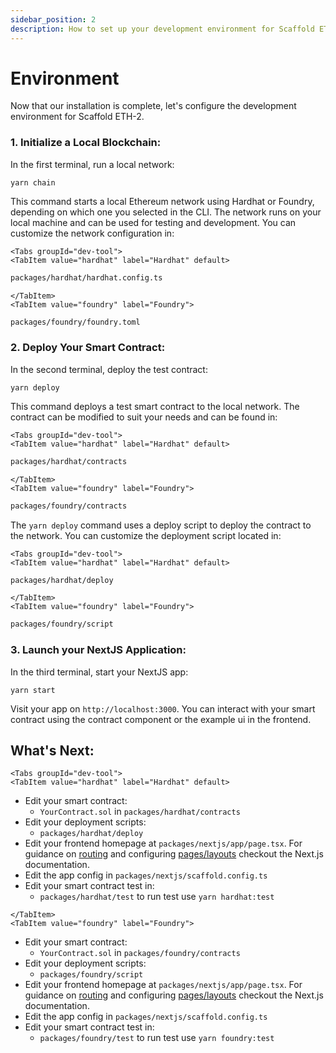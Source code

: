 ```yaml
---
sidebar_position: 2
description: How to set up your development environment for Scaffold ETH-2.
---
```



# Environment

Now that our installation is complete, let's configure the development environment for Scaffold ETH-2.

### 1. **Initialize a Local Blockchain**:

In the first terminal, run a local network:

```
yarn chain
```

This command starts a local Ethereum network using Hardhat or Foundry, depending on which one you selected in the CLI. The network runs on your local machine and can be used for testing and development. You can customize the network configuration in:

```mdx-code-block
<Tabs groupId="dev-tool">
<TabItem value="hardhat" label="Hardhat" default>
```

```sh
packages/hardhat/hardhat.config.ts
```

```mdx-code-block
</TabItem>
<TabItem value="foundry" label="Foundry">
```

```sh
packages/foundry/foundry.toml
```

</TabItem>
</Tabs>

### 2. **Deploy Your Smart Contract**:

In the second terminal, deploy the test contract:

```
yarn deploy
```

This command deploys a test smart contract to the local network. The contract can be modified to suit your needs and can be found in:

```mdx-code-block
<Tabs groupId="dev-tool">
<TabItem value="hardhat" label="Hardhat" default>
```

```sh
packages/hardhat/contracts
```

```mdx-code-block
</TabItem>
<TabItem value="foundry" label="Foundry">
```

```sh
packages/foundry/contracts
```

</TabItem>
</Tabs>

The `yarn deploy` command uses a deploy script to deploy the contract to the network. You can customize the deployment script located in:

```mdx-code-block
<Tabs groupId="dev-tool">
<TabItem value="hardhat" label="Hardhat" default>
```

```sh
packages/hardhat/deploy
```

```mdx-code-block
</TabItem>
<TabItem value="foundry" label="Foundry">
```

```sh
packages/foundry/script
```

</TabItem>
</Tabs>

### 3. **Launch your NextJS Application**:

In the third terminal, start your NextJS app:

```
yarn start
```

Visit your app on `http://localhost:3000`. You can interact with your smart contract using the contract component or the example ui in the frontend.

## What's Next:

```mdx-code-block
<Tabs groupId="dev-tool">
<TabItem value="hardhat" label="Hardhat" default>
```

- Edit your smart contract:
  - `YourContract.sol` in `packages/hardhat/contracts`
- Edit your deployment scripts:
  - `packages/hardhat/deploy`
- Edit your frontend homepage at `packages/nextjs/app/page.tsx`. For guidance on [routing](https://nextjs.org/docs/app/building-your-application/routing/defining-routes) and configuring [pages/layouts](https://nextjs.org/docs/app/building-your-application/routing/pages-and-layouts) checkout the Next.js documentation.
- Edit the app config in `packages/nextjs/scaffold.config.ts`
- Edit your smart contract test in:
  - `packages/hardhat/test` to run test use `yarn hardhat:test`

```mdx-code-block
</TabItem>
<TabItem value="foundry" label="Foundry">
```

- Edit your smart contract:
  - `YourContract.sol` in `packages/foundry/contracts`
- Edit your deployment scripts:
  - `packages/foundry/script`
- Edit your frontend homepage at `packages/nextjs/app/page.tsx`. For guidance on [routing](https://nextjs.org/docs/app/building-your-application/routing/defining-routes) and configuring [pages/layouts](https://nextjs.org/docs/app/building-your-application/routing/pages-and-layouts) checkout the Next.js documentation.
- Edit the app config in `packages/nextjs/scaffold.config.ts`
- Edit your smart contract test in:
  - `packages/foundry/test` to run test use `yarn foundry:test`

</TabItem>
</Tabs>
